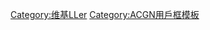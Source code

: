 {{Userbox-2
  |border-c =  #a530e0
  |border-s = 2
  |id1-c     = #a530e0
  |id1-s     = 20
  |id1-fc    = #ffffff
  |id2-c    =  #a530e0
  |id2-s    =  9
  |id2-fc   = #ffffff
  |info-c   = #ffffff
  |info-s   = 10
  |info-fc  = #000000
  |id1      =  ✨
  |id2      ={{lang|ja|Shiny~}}
  |info=這個用户主推'''[[小原鞠莉|{{colour|#a530e0|鞠莉}}]]'''。
}}
<includeonly>[[Category:维基LLer]]</includeonly><noinclude>[[Category:ACGN用戶框模板]]</noinclude>